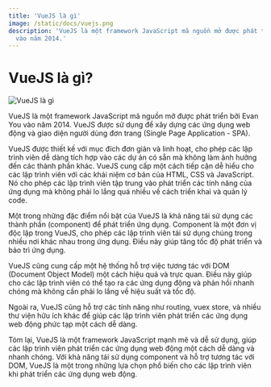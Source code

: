```yaml
---
title: 'VueJS là gì'
image: /static/docs/vuejs.png
description: 'VueJS là một framework JavaScript mã nguồn mở được phát triển bởi Evan You
  vào năm 2014.'
---
```


# VueJS là gì?

![VueJS là gì](/static/docs/vuejs.png)

VueJS là một framework JavaScript mã nguồn mở được phát triển bởi Evan You vào
năm 2014. VueJS được sử dụng để xây dựng các ứng dụng web động và giao diện
người dùng đơn trang (Single Page Application - SPA).

VueJS được thiết kế với mục đích đơn giản và linh hoạt, cho phép các lập trình
viên dễ dàng tích hợp vào các dự án có sẵn mà không làm ảnh hưởng đến các thành
phần khác. VueJS cung cấp một cách tiếp cận dễ hiểu cho các lập trình viên với
các khái niệm cơ bản của HTML, CSS và JavaScript. Nó cho phép các lập trình viên
tập trung vào phát triển các tính năng của ứng dụng mà không phải lo lắng quá
nhiều về cách triển khai và quản lý code.

Một trong những đặc điểm nổi bật của VueJS là khả năng tái sử dụng các thành
phần (component) để phát triển ứng dụng. Component là một đơn vị độc lập trong
VueJS, cho phép các lập trình viên tái sử dụng chúng trong nhiều nơi khác nhau
trong ứng dụng. Điều này giúp tăng tốc độ phát triển và bảo trì ứng dụng.

VueJS cũng cung cấp một hệ thống hỗ trợ việc tương tác với DOM (Document Object
Model) một cách hiệu quả và trực quan. Điều này giúp cho các lập trình viên có
thể tạo ra các ứng dụng động và phản hồi nhanh chóng mà không cần phải lo lắng
về hiệu suất và tốc độ.

Ngoài ra, VueJS cũng hỗ trợ các tính năng như routing, vuex store, và nhiều thư
viện hữu ích khác để giúp các lập trình viên phát triển các ứng dụng web động
phức tạp một cách dễ dàng.

Tóm lại, VueJS là một framework JavaScript mạnh mẽ và dễ sử dụng, giúp các lập
trình viên phát triển các ứng dụng web động một cách dễ dàng và nhanh chóng. Với
khả năng tái sử dụng component và hỗ trợ tương tác với DOM, VueJS là một trong
những lựa chọn phổ biến cho các lập trình viên khi phát triển các ứng dụng web
động.
